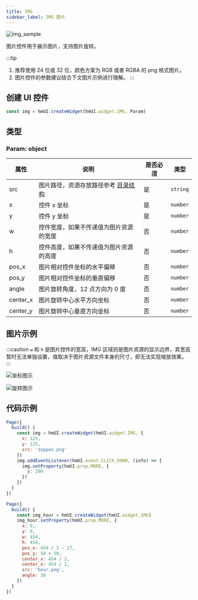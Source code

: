 ```yaml
---
title: IMG
sidebar_label: IMG 图片
---
```


![img_sample](/img/api/img_sample.jpg)

图片控件用于展示图片，支持图片旋转。

:::tip
1. 推荐使用 24 位或 32 位，颜色方案为 RGB 或者 RGBA 的 png 格式图片。
2. 图片控件的参数建议结合下文图片示例进行理解。
:::

## 创建 UI 控件

```js
const img = hmUI.createWidget(hmUI.widget.IMG, Param)
```

## 类型

### Param: object

| 属性     | 说明                                                                                        | 是否必须 | 类型     |
| -------- | ------------------------------------------------------------------------------------------- | -------- | -------- |
| src      | 图片路径，资源存放路径参考 [目录结构](../../../../guides/architecture/folder-structure.mdx) | 是       | `string` |
| x        | 控件 x 坐标                                                                                 | 是       | `number` |
| y        | 控件 y 坐标                                                                                 | 是       | `number` |
| w        | 控件宽度，如果不传递值为图片资源的宽度                                                    | 否       | `number` |
| h        | 控件高度，如果不传递值为图片资源的高度                                                    | 否       | `number` |
| pos_x    | 图片相对控件坐标的水平偏移                                                                  | 否       | `number` |
| pos_y    | 图片相对控件坐标的垂直偏移                                                                  | 否       | `number` |
| angle    | 图片旋转角度，12 点方向为 0 度                                                              | 否       | `number` |
| center_x | 图片旋转中心水平方向坐标                                                                    | 否       | `number` |
| center_y | 图片旋转中心垂直方向坐标                                                                    | 否       | `number` |

## 图片示例

:::caution
`w` 和 `h` 是图片控件的宽高，IMG 区域则是图片资源的显示边界，其宽高暂时无法单独设置，值取决于图片资源文件本身的尺寸，即无法实现缩放效果。
:::

![坐标图示](/img/api/img_pos.jpg)

![旋转图示](/img/api/img_angle.jpg)

## 代码示例

```js
Page({
  build() {
    const img = hmUI.createWidget(hmUI.widget.IMG, {
      x: 125,
      y: 125,
      src: 'zeppos.png'
    })
    img.addEventListener(hmUI.event.CLICK_DOWN, (info) => {
      img.setProperty(hmUI.prop.MORE, {
        y: 200
      })
    })
  }
})
```

```js
Page({
  build() {
    const img_hour = hmUI.createWidget(hmUI.widget.IMG)
    img_hour.setProperty(hmUI.prop.MORE, {
      x: 0,
      y: 0,
      w: 454,
      h: 454,
      pos_x: 454 / 2 - 27,
      pos_y: 50 + 50,
      center_x: 454 / 2,
      center_x: 454 / 2,
      src: 'hour.png',
      angle: 30
    })
  }
})
```
